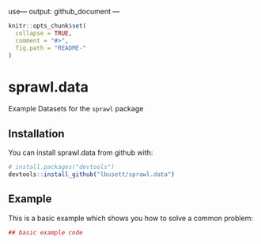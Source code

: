 use---
output: github_document
---

<!-- README.md is generated from README.Rmd. Please edit that file -->

```r
knitr::opts_chunk$set(
  collapse = TRUE,
  comment = "#>",
  fig.path = "README-"
)
```

# sprawl.data

Example Datasets for the `sprawl` package

## Installation

You can install sprawl.data from github with:

```r
# install.packages("devtools")
devtools::install_github("lbusett/sprawl.data")
```

## Example

This is a basic example which shows you how to solve a common problem:

```r
## basic example code
```

